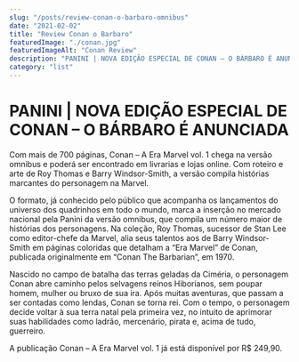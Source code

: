 ```yaml
---
slug: "/posts/review-conan-o-barbaro-omnibus"
date: "2021-02-02"
title: "Review Conan o Barbaro"
featuredImage: "./conan.jpg"
featuredImageAlt: "Conan Review"
description: "PANINI | NOVA EDIÇÃO ESPECIAL DE CONAN – O BÁRBARO É ANUNCIADA"
category: "list"
---
```


# PANINI | NOVA EDIÇÃO ESPECIAL DE CONAN – O BÁRBARO É ANUNCIADA

Com mais de 700 páginas, Conan – A Era Marvel vol. 1 chega na versão omnibus e poderá ser encontrado em livrarias e lojas online. Com roteiro e arte de Roy Thomas e Barry Windsor-Smith, a versão compila histórias marcantes do personagem na Marvel.

O formato, já conhecido pelo público que acompanha os lançamentos do universo dos quadrinhos em todo o mundo, marca a inserção no mercado nacional pela Panini da versão omnibus, que compila um número maior de histórias dos personagens. Na coleção, Roy Thomas, sucessor de Stan Lee como editor-chefe da Marvel, alia seus talentos aos de Barry Windsor-Smith em páginas coloridas que detalham a “Era Marvel” de Conan, publicada originalmente em “Conan The Barbarian”, em 1970.

Nascido no campo de batalha das terras geladas da Ciméria, o personagem Conan abre caminho pelos selvagens reinos Hiborianos, sem poupar homem, mulher ou bruxo de sua ira. Após muitas aventuras, que passam a ser contadas como lendas, Conan se torna rei. Com o tempo, o personagem decide voltar à sua terra natal pela primeira vez, no intuito de aprimorar suas habilidades como ladrão, mercenário, pirata e, acima de tudo, guerreiro.

A publicação Conan – A Era Marvel vol. 1 já está disponível por R$ 249,90.
